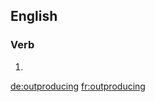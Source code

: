 ==English==

===Verb===
{{head|en}}

# {{present participle of|outproduce}}

[[de:outproducing]]
[[fr:outproducing]]